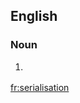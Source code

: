 ==English==

===Noun===
{{en-noun}}

# {{lb|en|British}} {{alternative spelling of|serialization|lang=en}}

[[fr:serialisation]]